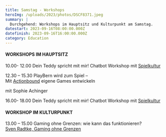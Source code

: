 ```yaml
---
title: Samstag - Workshops
heroImg: /uploads/2023/photos/DSCF8371.jpeg
summary: |
  Durchgehend: Workshops im Hauptsitz und Kulturpunkt am Samstag.
datestart: 2023-09-16T08:00:00.000Z
datefinish: 2023-09-16T16:00:00.000Z
category: Education
---
```


#### WORKSHOPS IM HAUPTSITZ

10.00- 12.00
&#x9;Dein Teddy spricht mit mir! 	Chatbot Workshop mit [Spielkultur](https://spielkultur.ch/)

12.30 – 15.30	PlayBern wird zum Spiel – \
Mit [Actionbound](https://de.actionbound.com/) eigene Games entwickeln

&#x9;mit Sophie Achinger

16.00- 18.00
&#x9;Dein Teddy spricht mit mir! Chatbot Workshop mit [Spielkultur](https://spielkultur.ch/)

#### &#xA;WORKSHOP IM KULTURPUNKT

13.00 – 15.00  Gaming ohne Grenzen:  wie kann das funktionieren? \
[Sven Radtke, Gaming ohne Grenzen](https://gaming-ohne-grenzen.de/)

